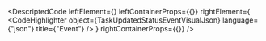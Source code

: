 
<DescriptedCode
  leftElement={<TaskUpdatedStatusEventDesc />}
  leftContainerProps={{}}
  rightElement={
    <CodeHighlighter
      object={TaskUpdatedStatusEventVisualJson}
      language={"json"}
      title={"Event"}
    />
  }
  rightContainerProps={{}}
/>
